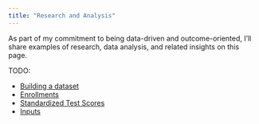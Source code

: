 ```yaml
---
title: "Research and Analysis"
---
```


As part of my commitment to being data-driven and outcome-oriented, I'll share examples of research, data analysis, and related insights on this page.

TODO: 

- [Building a dataset](research/building_a_dataset.html)
- [Enrollments](research/enrollment.md)
- [Standardized Test Scores](research/test scores.md)
- [Inputs](research/inputs.md)
